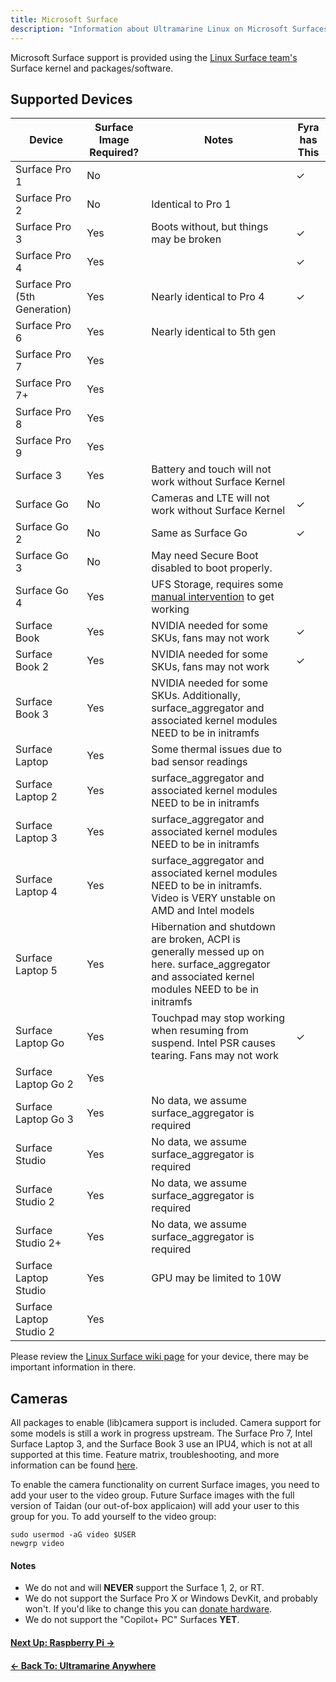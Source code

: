 ```yaml
---
title: Microsoft Surface
description: "Information about Ultramarine Linux on Microsoft Surfaces"
---
```



Microsoft Surface support is provided using the [Linux Surface team's](https://github.com/linux-surface/linux-surface) Surface kernel and packages/software.

## Supported Devices

| Device                       | Surface Image Required? | Notes                                                                                                                                              | Fyra has This |
| ---------------------------- | ----------------------- | -------------------------------------------------------------------------------------------------------------------------------------------------- | ------------- |
| Surface Pro 1                | No                      |                                                                                                                                                    | ✓             |
| Surface Pro 2                | No                      | Identical to Pro 1                                                                                                                                 |               |
| Surface Pro 3                | Yes                     | Boots without, but things may be broken                                                                                                            | ✓             |
| Surface Pro 4                | Yes                     |                                                                                                                                                    |       ✓       |
| Surface Pro (5th Generation) | Yes                     | Nearly identical to Pro 4                                                                                                                          | ✓             |
| Surface Pro 6                | Yes                     | Nearly identical to 5th gen                                                                                                                        |               |
| Surface Pro 7                | Yes                     |                                                                                                                                                    |               |
| Surface Pro 7+               | Yes                     |                                                                                                                                                    |               |
| Surface Pro 8                | Yes                     |                                                                                                                                                    |               |
| Surface Pro 9                | Yes                     |                                                                                                                                                    |               |
| Surface 3                    | Yes                     | Battery and touch will not work without Surface Kernel                                                                                             |               |
| Surface Go                   | No                      | Cameras and LTE will not work without Surface Kernel                                                                                               | ✓             |
| Surface Go 2                 | No                      | Same as Surface Go                                                                                                                                 | ✓             |
| Surface Go 3                 | No                      | May need Secure Boot disabled to boot properly.                                                                                                    |               |
| Surface Go 4                 | Yes                     | UFS Storage, requires some [manual intervention](https://github.com/linux-surface/linux-surface/wiki/Surface-Go-4) to get working                  |               |
| Surface Book                 | Yes                     | NVIDIA needed for some SKUs, fans may not work                                                                                                     | ✓             |
| Surface Book 2               | Yes                     | NVIDIA needed for some SKUs, fans may not work                                                                                                     | ✓             |
| Surface Book 3               | Yes                     | NVIDIA needed for some SKUs. Additionally, surface_aggregator and associated kernel modules NEED to be in initramfs                                |               |
| Surface Laptop               | Yes                     | Some thermal issues due to bad sensor readings                                                                                                     |               |
| Surface Laptop 2             | Yes                     | surface_aggregator and associated kernel modules NEED to be in initramfs                                                                           |               |
| Surface Laptop 3             | Yes                     | surface_aggregator and associated kernel modules NEED to be in initramfs                                                                           |               |
| Surface Laptop 4             | Yes                     | surface_aggregator and associated kernel modules NEED to be in initramfs. Video is VERY unstable on AMD and Intel models                           |               |
| Surface Laptop 5             | Yes                     | Hibernation and shutdown are broken, ACPI is generally messed up on here. surface_aggregator and associated kernel modules NEED to be in initramfs |               |
| Surface Laptop Go            | Yes                     | Touchpad may stop working when resuming from suspend. Intel PSR causes tearing. Fans may not work                                                  | ✓             |
| Surface Laptop Go 2          | Yes                     |                                                                                                                                                    |               |
| Surface Laptop Go 3          | Yes                     | No data, we assume surface_aggregator is required                                                                                                  |               |
| Surface Studio               | Yes                     | No data, we assume surface_aggregator is required                                                                                                  |               |
| Surface Studio 2             | Yes                     | No data, we assume surface_aggregator is required                                                                                                  |               |
| Surface Studio 2+            | Yes                     | No data, we assume surface_aggregator is required                                                                                                  |               |
| Surface Laptop Studio        | Yes                     | GPU may be limited to 10W                                                                                                                          |               |
| Surface Laptop Studio 2      | Yes                     |                                                                                                                                                    |               |

Please review the [Linux Surface wiki page](https://github.com/linux-surface/linux-surface/wiki) for your device, there may be important information in there.

## Cameras

All packages to enable (lib)camera support is included. Camera support for some models is still a work in progress upstream. The Surface Pro 7, Intel Surface Laptop 3, and the Surface Book 3 use an IPU4, which is not at all supported at this time. Feature matrix, troubleshooting, and more information can be found [here](https://github.com/linux-surface/linux-surface/wiki/Camera-Support).

To enable the camera functionality on current Surface images, you need to add your user to the video group. Future Surface images with the full version of Taidan (our out-of-box applicaion) will add your user to this group for you. To add yourself to the video group:

```
sudo usermod -aG video $USER
newgrp video
```

#### Notes

- We do not and will **NEVER** support the Surface 1, 2, or RT.
- We do not support the Surface Pro X or Windows DevKit, and probably won't. If you'd like to change this you can [donate hardware](/en/contributing/contributorguide/#hardware).
- We do not support the "Copilot+ PC" Surfaces **YET**.

#### [Next Up: Raspberry Pi →](/en/anywhere/rpi)

#### [← Back To: Ultramarine Anywhere](/en/anywhere/anywhere)
